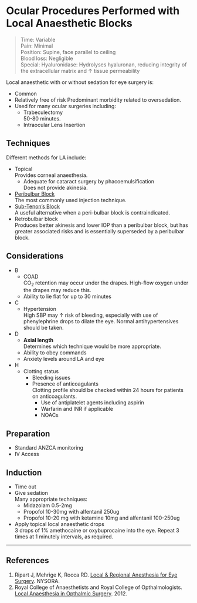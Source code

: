 # Ocular Procedures Performed with Local Anaesthetic Blocks

>Time: Variable  <br>
>Pain: Minimal  <br>
>Position: Supine, face parallel to ceiling  <br>
>Blood loss: Negligible  <br>
>Special: Hyaluronidase: Hydrolyses hyaluronan, reducing integrity of the extracellular matrix and ↑ tissue permeability\

Local anaesthetic with or without sedation for eye surgery is:

* Common
* Relatively free of risk
Predominant morbidity related to oversedation.
* Used for many ocular surgeries including:
	* Trabeculectomy\
	50-80 minutes.
	* Intraocular Lens Insertion


## Techniques

Different methods for LA include:

* Topical\
Provides corneal anaesthesia.
	* Adequate for cataract surgery by phacoemulsification\
	Does not provide akinesia.
* [Peribulbar Block](/anaesthesia/regional/peribulbar.md#id)\
The most commonly used injection technique.
* [Sub-Tenon's Block](/anaesthesia/regional/subtenon.md)\
A useful alternative when a peri-bulbar block is contraindicated.
* Retrobulbar block\
Produces better akinesis and lower IOP than a peribulbar block, but has greater associated risks and is essentially superseded by a peribulbar block.


## Considerations

* B
	* COAD\
	CO~2~ retention may occur under the drapes. High-flow oxygen under the drapes may reduce this.
	* Ability to lie flat for up to 30 minutes
* C
	* Hypertension\
	High SBP may ↑ risk of bleeding, especially with use of phenylephrine drops to dilate the eye. Normal antihypertensives should be taken.
* D
	* **Axial length**\
	Determines which technique would be more appropriate.
	* Ability to obey commands
	* Anxiety levels around LA and eye
* H
	* Clotting status
		* Bleeding issues
		* Presence of anticoagulants  \
		Clotting profile should be checked within 24 hours for patients on anticoagulants.
			* Use of antiplatelet agents including aspirin
			* Warfarin and INR if applicable
			* NOACs


## Preparation

* Standard ANZCA monitoring
* IV Access

## Induction

* Time out
* Give sedation\
Many appropriate techniques:
	* Midazolam 0.5-2mg
	* Propofol 10-30mg with alfentanil 250ug
	* Propofol 10-20 mg with ketamine 10mg and alfentanil 100-250ug
* Apply topical local anaesthetic drops\
3 drops of 1% amethocaine or oxybuprocaine into the eye. Repeat 3 times at 1 minutely intervals, as required.


---

## References

1. Ripart J, Mehrige K, Rocca RD. [Local & Regional Anesthesia for Eye Surgery](https://www.nysora.com/local-regional-anesthesia-for-eye-surgery). NYSORA.
2. Royal College of Anaesthetists and Royal College of Opthalmologists. [Local Anaesthesia in Opthalmic Surgery](https://www.rcophth.ac.uk/wp-content/uploads/2014/12/2012-SCI-247-Local-Anaesthesia-in-Ophthalmic-Surgery-2012.pdf). 2012.